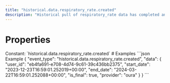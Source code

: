 ```yaml
---
title: "historical.data.respiratory_rate.created"
description: "Historical pull of respiratory_rate data has completed and you can now pull data for this resource."
---
```

# Properties
<ResponseField name="event_type" type="const string" required="true">
Constant: `historical.data.respiratory_rate.created`
</ResponseField>
<ResponseField name="data" type="HistoricalDataCreated" required="true">
<Expandable title="HistoricalDataCreated" defaultOpen="true">
<ResponseField name="user_id" type="string" required="true">
</ResponseField>
<ResponseField name="start_date" type="string" required="true">
</ResponseField>
<ResponseField name="end_date" type="string" required="true">
</ResponseField>
<ResponseField name="is_final" type="boolean" required="true">
</ResponseField>
<ResponseField name="provider" type="string" required="true">
</ResponseField>
</Expandable>
</ResponseField>
# Examples
<CodeGroup>
```json Example
{
  "event_type": "historical.data.respiratory_rate.created",
  "data": {
    "user_id": "eb4fa691-e708-4d74-9c61-39c436bb2375",
    "start_date": "2023-12-23T16:59:01.252019+00:00",
    "end_date": "2024-03-22T16:59:01.252088+00:00",
    "is_final": true,
    "provider": "oura"
  }
}
```
</CodeGroup>

